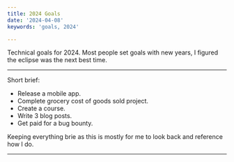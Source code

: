 ```yaml
---
title: 2024 Goals
date: '2024-04-08'
keywords: 'goals, 2024'

---
```


Technical goals for 2024. Most people set goals with new years, I figured the eclipse was the next best time.

---

Short brief:
- Release a mobile app.
- Complete grocery cost of goods sold project.
- Create a course.
- Write 3 blog posts.
- Get paid for a bug bounty.

Keeping everything brie as this is mostly for me to look back and reference how I do.

---
